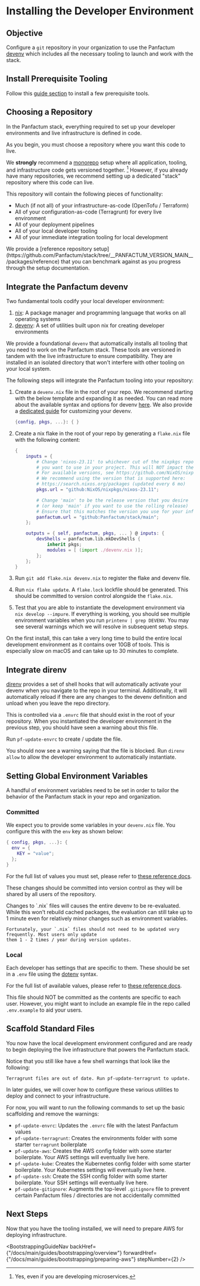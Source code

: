 

# Installing the Developer Environment

## Objective

Configure a `git` repository in your organization to use the Panfactum [devenv](https://devenv.sh/)
which includes all the necessary tooling to launch and work with the stack.

## Install Prerequisite Tooling

Follow this [guide section](/docs/main/guides/getting-started/install-tooling?bootstrapping=true) to install a few prerequisite tools.

## Choosing a Repository

In the Panfactum stack, everything required to set up your developer environments and live infrastructure
is defined in code.

As you begin, you must choose a repository where you want this code to live.

We **strongly** recommend a [monorepo](https://en.wikipedia.org/wiki/Monorepo) setup where all application, tooling,
and infrastructure code gets versioned together. [^1] However, if you already have many repositories, we recommend
setting up a dedicated "stack" repository where this code can live.

[^1]: Yes, even if you are developing microservices.

This repository will contain the following pieces of functionality:

* Much (if not all) of your infrastructure-as-code (OpenTofu / Terraform)
* All of your configuration-as-code (Terragrunt) for every live environment
* All of your deployment pipelines
* All of your local developer tooling
* All of your immediate integration tooling for local development

<MarkdownAlert severity="info">
  We provide a [reference repository setup](https://github.com/Panfactum/stack/tree/__PANFACTUM_VERSION_MAIN__/packages/reference) that you can benchmark against as you progress through the setup documentation.
</MarkdownAlert>

## Integrate the Panfactum devenv

Two fundamental tools codify your local developer environment:

1. [nix](https://nix.dev/index.html): A package manager and programming language that works on all operating systems
2. [devenv](https://devenv.sh/): A set of utilities built upon nix for creating developer environments

We provide a foundational `devenv` that automatically installs all tooling that you need to work on
the Panfactum stack. These tools are versioned in tandem with the live infrastructure to ensure compatibility. They are installed in
an isolated directory that won't interfere with other tooling on your local system.

The following steps will integrate the Panfactum tooling into your repository:

1. Create a `devenv.nix` file in the root of your repo. We recommend starting with the below template and expanding it
   as needed. You can read more about the available syntax and options for devenv [here](https://devenv.sh/basics/). We also
   provide a [dedicated guide](/docs/main/guides/developer-environment/customizing) for customizing your devenv.

   ```nix
   {config, pkgs, ...}: { }
   ```

2. Create a nix flake in the root of your repo by generating a `flake.nix` file
   with the following content:

   ```nix
   {
       inputs = {
           # Change 'nixos-23.11' to whichever cut of the nixpkgs repository
           # you want to use in your project. This will NOT impact the Panfactum stack at all.
           # For available versions, see https://github.com/NixOS/nixpkgs
           # We recommend using the version that is supported here:
           # https://search.nixos.org/packages (updated every 6 mo)
           pkgs.url = "github:NixOS/nixpkgs/nixos-23.11";

           # Change 'main' to be the release version that you desire
           # (or keep 'main' if you want to use the rolling release)
           # Ensure that this matches the version you use for your infrastructure modules
           panfactum.url = "github:Panfactum/stack/main";
       };

       outputs = { self, panfactum, pkgs, ... } @ inputs: {
           devShells = panfactum.lib.mkDevShells {
               inherit pkgs;
               modules = [ (import ./devenv.nix )];
           };
       };
   }
   ```

3. Run `git add flake.nix devenv.nix` to register the flake and devenv file.

4. Run `nix flake update`. A `flake.lock` lockfile should be generated. This should be committed to version control
   alongside the `flake.nix`.

5. Test that you are able to instantiate the development environment via `nix develop --impure`. If everything is working,
   you should see multiple environment variables when you run `printenv | grep DEVENV`. You may see several warnings which we will resolve in subsequent setup steps.

<MarkdownAlert severity="warning">
    On the first install, this can take a very long time to build the entire local development environment as it contains
    over 10GB of tools. This is especially slow on macOS and can take up to 30 minutes to complete.
</MarkdownAlert>

## Integrate direnv

[direnv](https://direnv.net/) provides a set of shell hooks that will automatically activate your devenv
when you navigate to the repo in your terminal. Additionally, it will automatically reload if there are any changes to the devenv
definition and unload when you leave the repo directory.

This is controlled via a `.envrc` file that should exist in the root of your repository. When you instantiated
the developer environment in the previous step, you should have seen a warning about this file.

Run `pf-update-envrc` to create / update the file.

You should now see a warning saying that the file is blocked. Run `direnv allow` to allow the developer environment
to automatically instantiate.

## Setting Global Environment Variables

A handful of environment variables need to be set in order to tailor the behavior
of the Panfactum stack in your repo and organization.

### Committed

We expect you to provide some variables in your `devenv.nix` file. You configure this with the `env` key as shown below:

```nix
{ config, pkgs, ...}: {
  env = {
    KEY = "value";
  };
}
```

For the full list of values you must set, please refer to [these reference docs](/docs/main/reference/configuration/repo-variables).

These changes should be committed into version control as they will be shared by all users of the repository.

<MarkdownAlert severity="warning">
    Changes to `.nix` files will causes the entire devenv to be re-evaluated. While this won't rebuild cached packages,
    the evaluation can still take up to 1 minute even for relatively minor changes such as environment variables.

    Fortunately, your `.nix` files should not need to be updated very frequently. Most users only update
    them 1 - 2 times / year during version updates.
</MarkdownAlert>

### Local

Each developer has settings that are specific to them. These should be set in a `.env` file using the [dotenv](https://www.dotenv.org/docs/)
syntax.

For the full list of available values, please refer to [these reference docs](/docs/main/reference/configuration/dotenv).

This file should NOT be committed as the contents are specific to each user. However, you might want to include an example
file in the repo called `.env.example` to aid your users.

## Scaffold Standard Files

You now have the local development environment configured and are ready to begin deploying the live infrastructure
that powers the Panfactum stack.

Notice that you still like have a few shell warnings that look like the following:

`Terragrunt files are out of date. Run pf-update-terragrunt to update.`

In later guides, we will cover how to configure these various utilities to deploy and connect to your infrastructure.

For now, you will want to run the following commands to set up the basic scaffolding and remove the warnings:

* `pf-update-envrc`: Updates the `.envrc` file with the latest Panfactum values
* `pf-update-terragrunt`: Creates the environments folder with some starter `terragrunt` boilerplate
* `pf-update-aws`: Creates the AWS config folder with some starter boilerplate. Your AWS settings will eventually live here.
* `pf-update-kube`: Creates the Kubernetes config folder with some starter boilerplate. Your Kubernetes settings will eventually live here.
* `pf-update-ssh`: Create the SSH config folder with some starter boilerplate. Your SSH settings will eventually live here.
* `pf-update-gitignore`: Augments the top-level `.gitignore` file to prevent certain Panfactum files / directories are not accidentally committed

## Next Steps

Now that you have the tooling installed, we will need to prepare AWS for deploying infrastructure.

<BootstrappingGuideNav backHref={"/docs/main/guides/bootstrapping/overview"} forwardHref={"/docs/main/guides/bootstrapping/preparing-aws"} stepNumber={2} />

